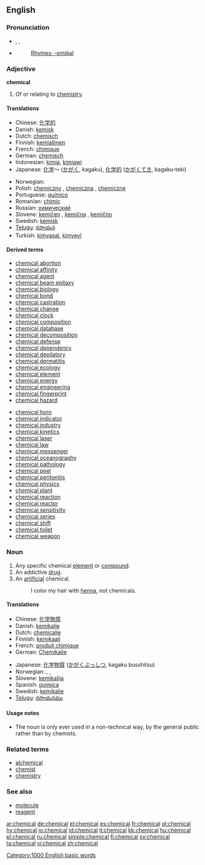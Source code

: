 {{wikipedia|Chemistry}}
==English==

===Pronunciation===
*{{AHD|kĕm'ĭk-əl}}, {{IPA|/ˈkemɪkəl/}}, {{SAMPA|/"kemIk@l/}}
*{{audio|en-us-chemical.ogg|Audio (US)}}
*: [[Rhymes:English:-emɪkəl|Rhymes: -emɪkəl]]

===Adjective===
'''chemical''' {{notcomp}}

# Of or relating to [[chemistry]].

====Translations====
{{trans-top}}
*Chinese: [[化学的]]
*Danish: [[kemisk]]
*Dutch: [[chemisch]]
*Finnish: [[kemiallinen]]
*French: [[chimique]]
*German: [[chemisch]]
*Indonesian: [[kimia]], [[kimiawi]]
*Japanese: [[化学]]～ ([[かがく]], kagaku), [[化学的]] ([[かがく]]てき, kagaku-teki)
{{trans-mid}}
*Norwegian: {{t-|no|kjemisk}}
*Polish: [[chemiczny]] {{m}}, [[chemiczna]] {{f}}, [[chemiczne]] {{n}}
*Portuguese: [[químico]]
*Romanian: [[chimic]]
*Russian: [[химический]]
*Slovene: [[kemičen]] {{m}}, [[kemična]] {{f}}, [[kemično]] {{n}}
*Swedish: [[kemisk]]
*[[Telugu]]: [[రసాయన]]
*Turkish: [[kimyasal]], [[kimyevî]]
{{trans-bottom}}

====Derived terms====
{{top2}}
*[[chemical abortion]]
*[[chemical affinity]]
*[[chemical agent]]
*[[chemical beam epitaxy]]
*[[chemical biology]]
*[[chemical bond]]
*[[chemical castration]]
*[[chemical change]]
*[[chemical clock]]
*[[chemical composition]]
*[[chemical database]]
*[[chemical decomposition]]
*[[chemical defense]]
*[[chemical dependency]]
*[[chemical depilatory]]
*[[chemical dermatitis]]
*[[chemical ecology]]
*[[chemical element]]
*[[chemical energy]]
*[[chemical engineering]]
*[[chemical fingerprint]]
*[[chemical hazard]]
{{mid2}}
*[[chemical horn]]
*[[chemical indicator]]
*[[chemical industry]]
*[[chemical kinetics]]
*[[chemical laser]]
*[[chemical law]]
*[[chemical messenger]]
*[[chemical oceanography]]
*[[chemical pathology]]
*[[chemical peel]]
*[[chemical peritonitis]]
*[[chemical physics]]
*[[chemical plant]]
*[[chemical reaction]]
*[[chemical reactor]]
*[[chemical sensitivity]]
*[[chemical series]]
*[[chemical shift]]
*[[chemical toilet]]
*[[chemical weapon]]
{{bottom}}

===Noun===
{{en-noun}}

# Any specific chemical [[element]] or [[compound]].
# An addictive [[drug]].
# An [[artificial]] chemical.
#: I color my hair with [[henna]], not chemicals.

====Translations====
{{trans-top}}
*Chinese: [[化学物质]]
*Danish: [[kemikalie]] {{n}}
*Dutch: [[chemicalie]] {{f}}
*Finnish: [[kemikaali]]
*French: [[produit chimique]] {{m}}
*German: [[Chemikalie]] {{f}}
{{trans-mid}}
*Japanese: [[化学物質]] ([[かがくぶっしつ]], kagaku busshitsu)
*Norwegian: {{t|no|kjemikal|n}}, {{t|no|kjemikalie|m}}, {{t|no|kjemikalium|n}}
*Slovene: [[kemikalija]] {{f}}
*Spanish: [[quimica]] {{f}}
*Swedish: [[kemikalie]]
*[[Telugu]]: [[రసాయనము]]
{{trans-bottom}}

====Usage notes====
*The noun is only ever used in a non-technical way, by the general public rather than by chemists.

===Related terms===
*[[alchemical]]
*[[chemist]]
*[[chemistry]]

===See also===
*[[molecule]]
*[[reagent]]

[[Category:1000 English basic words]]

[[ar:chemical]]
[[de:chemical]]
[[el:chemical]]
[[es:chemical]]
[[fr:chemical]]
[[gl:chemical]]
[[hy:chemical]]
[[io:chemical]]
[[id:chemical]]
[[it:chemical]]
[[kk:chemical]]
[[hu:chemical]]
[[pl:chemical]]
[[ru:chemical]]
[[simple:chemical]]
[[fi:chemical]]
[[sv:chemical]]
[[ta:chemical]]
[[vi:chemical]]
[[zh:chemical]]